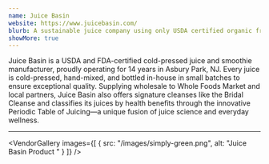 ```yaml
---
name: Juice Basin
website: https://www.juicebasin.com/
blurb: A sustainable juice company using only USDA certified organic fresh ingredients, featuring HPP processing for safety while maintaining nutritional benefits, and partnering with local community gardens for composting to ensure zero waste.
showMore: true
---
```


Juice Basin is a USDA and FDA-certified cold-pressed juice and smoothie manufacturer, proudly operating for 14 years in Asbury Park, NJ. 
Every juice is cold-pressed, hand-mixed, and bottled in-house in small batches to ensure exceptional quality. Supplying wholesale to 
Whole Foods Market and local partners, Juice Basin also offers signature cleanses like the Bridal Cleanse and classifies its juices by 
health benefits through the innovative Periodic Table of Juicing—a unique fusion of juice science and everyday wellness.

---

<VendorGallery 
  images={[
    { src: "/images/simply-green.png", alt: "Juice Basin Product " }
  ]}
/>

